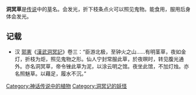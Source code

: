 '''洞冥草'''是[[传说|传说]]中的[[草|草]]名。会发光，折下枝条点火可以照见鬼物。能食用，服用后身体会发光。

==记载==
*汉 [[郭憲|郭憲]]《[[漢武洞冥記|漢武洞冥記]]》卷三：“臣游北极，至钟火之山……有明茎草，夜如金灯，折枝为炬，照见鬼物之形。仙人宁封常服此草，於夜暝时，转见腹光通外。亦名洞冥草，帝令锉此草为泥，以涂云明之馆。夜坐此馆，不加灯烛。亦名照魅草。以藉足，履水不沉。”

[[Category:神话传说中的植物|Category:神话传说中的植物]]
[[Category:洞冥记的妖怪|Category:洞冥记的妖怪]]